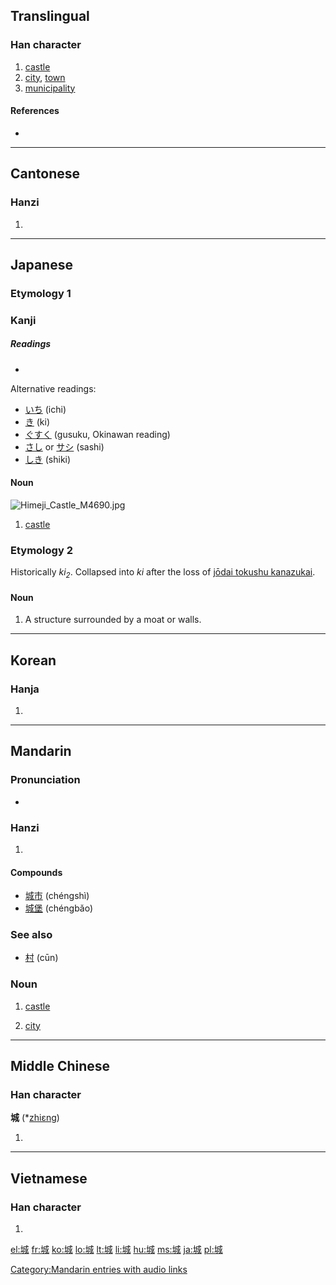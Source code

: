==Translingual==

===Han character===
{{Han char|rn=32|rad=土|as=06|sn=9|four=4315<sub>0</sub>|canj=土戈竹尸 (GIHS)|ids=⿰[[土]][[成]]}}

# [[castle]]
# [[city]], [[town]]
# [[municipality]]

====References====
* {{Han ref|kx=0229.320|dkj=05086|dj=0465.220|hdz=10438.070|uh=57CE|ud=22478|bh=ABB0|bd=43952}}

----

==Cantonese==

===Hanzi===
{{yue-hanzi|jyut=|y=[[sing4]]}}

# {{defn|Cantonese}}

----

==Japanese==

===Etymology 1===

===Kanji===
{{ja-kanji|grade=6|rs=土06}}

=====Readings=====
* {{ja-readings|on=[[じょう]] (jō)|kun=[[しろ]] (shiro)}}

Alternative readings:
* [[いち]] (ichi)
* [[き]] (ki)
* [[ぐすく]] (gusuku, Okinawan reading)
* [[さし]] or [[サシ]] (sashi)
* [[しき]] (shiki)

====Noun====
[[Image:Himeji Castle M4690.jpg|thumb]]
{{ja-noun|k|hira=しろ|rom=shiro}}

# [[castle]]

===Etymology 2===
Historically ''ki<sub>2</sub>''. Collapsed into ''ki'' after the loss of [[w:Jōdai Tokushu Kanazukai|jōdai tokushu kanazukai]].

====Noun====
{{ja-noun|k|hira=き|rom=ki}}

# A structure surrounded by a moat or walls.

----

==Korean==

===Hanja===
{{ko-hanja|hangeul=성|rv=seong|mr=sŏng}}

# {{defn|Korean}}

----

==Mandarin==

===Pronunciation===
* {{audio|zh-chéng.ogg|audio}}

===Hanzi===
{{cmn-hanzi|pin=[[chéng]] ([[cheng2]])|wg=[[ch'eng2|ch'eng<sup>2</sup>]]}}

# {{defn|Mandarin}}

====Compounds====
* [[城市]] (chéngshì)
* [[城堡]] (chéngbǎo)

===See also===
* [[村]] (cūn)

===Noun===
{{cmn-noun|ts|pin=chéng|pint=cheng2|rs=土06}}

# {{archaic|lang=cmn}} [[castle]]
# [[city]]

[[Category:Mandarin entries with audio links]]

----

==Middle Chinese==

===Han character===
'''城''' (*[[zhiɛng]])<!--note: asterisk indicates that this character appears more than four times in the Tang Dynasty corpus of literature-->

# {{defn|Middle Chinese}}

----

==Vietnamese==

===Han character===
{{vi-hantu|thành}}

# {{defn|Vietnamese}}

[[el:城]]
[[fr:城]]
[[ko:城]]
[[lo:城]]
[[lt:城]]
[[li:城]]
[[hu:城]]
[[ms:城]]
[[ja:城]]
[[pl:城]]